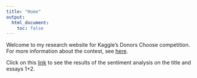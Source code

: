 ```yaml
---
title: "Home"
output:
  html_document:
    toc: false
---
```


Welcome to my research website for Kaggle's Donors Choose competition. For more information about the contest, see [here](https://www.kaggle.com/c/donorschoose-application-screening). 

Click on this [link](Sentiment_analysis.html) to see the results of the sentiment analysis on the title and essays 1+2. 
